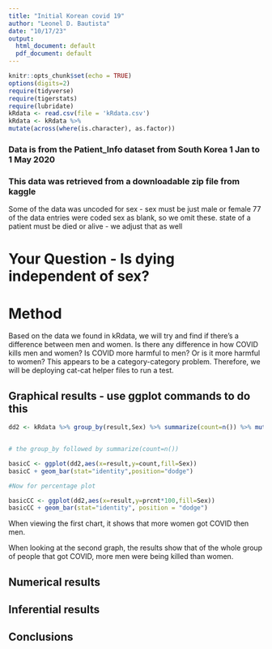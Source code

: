 ```yaml
---
title: "Initial Korean covid 19"
author: "Leonel D. Bautista"
date: "10/17/23"
output:
  html_document: default
  pdf_document: default
---
```


```r
knitr::opts_chunk$set(echo = TRUE)
options(digits=2)
require(tidyverse)
require(tigerstats)
require(lubridate)
kRdata <- read.csv(file = 'kRdata.csv')
kRdata <- kRdata %>%
mutate(across(where(is.character), as.factor))

```
### Data is from the Patient_Info dataset from South Korea 1 Jan to 1 May 2020
### This data was retrieved from a downloadable zip file from kaggle

Some of the data was uncoded for sex - sex must be just male or female
77 of the data entries were coded sex  as blank, so we omit these.
state of a patient must be died or alive - we adjust that as well   
  
# Your Question - Is dying independent of sex?

# Method

Based on the data we found in kRdata, we will try and find if there's a difference between men and women. Is there any difference in how COVID kills men and women? Is COVID more harmful to men? Or is it more harmful to women? This appears to be a category-category problem. Therefore, we will be deploying cat-cat helper files to run a test. 

## Graphical results - use ggplot commands to do this  

```r
dd2 <- kRdata %>% group_by(result,Sex) %>% summarize(count=n()) %>% mutate(prcnt=count/sum(count))


# the group_by followed by summarize(count=n())

basicC <- ggplot(dd2,aes(x=result,y=count,fill=Sex))
basicC + geom_bar(stat="identity",position="dodge")

#Now for percentage plot

basicCC <- ggplot(dd2,aes(x=result,y=prcnt*100,fill=Sex)) 
basicCC + geom_bar(stat="identity", position = "dodge")
```

When viewing the first chart, it shows that more women got COVID then men.

When looking at the second graph, the results show that of the whole group of people that got COVID, more men were being killed than women. 

  





  
## Numerical results


## Inferential results 




## Conclusions

